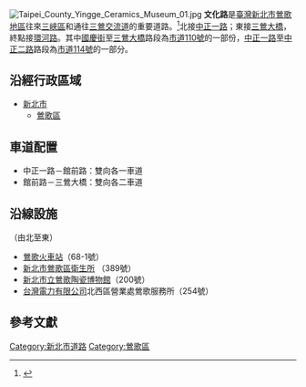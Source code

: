 {{Infobox TwRoad2|
|code=[[市道110號|市道110號]]的一部份、<br/> [[市道114號|市道114號]]的一部份
|name=[[File:TW_CHW110.svg|24px]][[File:TW_CHW114.svg|24px]]文化路
|eng_name=Wenhua Rd.
|level=聯外道路
|length=1.59
|start=[[File:TW_CHW114.svg|24px]][[中正路_(鶯歌區)|中正一路]]
|end=[[環河路_(鶯歌區)|環河路]]
|junction=[[File:TW_CHW114.svg|24px]][[中正路_(鶯歌區)|中正一路]]、[[File:TW_CHW110.svg|24px]][[國慶街_(鶯歌區)|國慶街]]<br/>[[File:TW_CHW114.svg|24px]][[中正路_(鶯歌區)|中正二路]]、[[館前路_(鶯歌區)|館前路]]
|right=[[三鶯大橋|三鶯大橋 （內側車道銜接）]]
|rightdirection=E
}}

[[File:Taipei_County_Yingge_Ceramics_Museum_01.jpg|thumb]]
'''文化路'''是[[臺灣|臺灣]][[新北市|新北市]][[鶯歌區|鶯歌地區]]往來[[三峽區|三峽區]]和通往[[三鶯交流道|三鶯交流道]]的重要道路。<ref>{{cite web |author1= |title=鶯歌環河道路　明下午3點開放通車 |url=https://tw.appledaily.com/new/realtime/20130509/179026/ |website=蘋果日報 |accessdate=2013-05-09|archive-date=2019-02-07 |archive-url=https://web.archive.org/web/20190207132111/https://tw.appledaily.com/new/realtime/20130509/179026/ |dead-url=yes}}</ref>北接[[中正路_(鶯歌區)|中正一路]]；東接[[三鶯大橋|三鶯大橋]]，終點接[[環河路_(鶯歌區)|環河路]]。其中[[國慶街_(鶯歌區)|國慶街]]至[[三鶯大橋|三鶯大橋]]路段為[[市道110號|市道110號]]的一部份，[[中正路_(鶯歌區)|中正一路]]至[[中正路_(鶯歌區)|中正二路]]路段為[[市道114號|市道114號]]的一部分。

==沿經行政區域==
*[[新北市|新北市]]
**[[鶯歌區|鶯歌區]]

==車道配置==
*中正一路－館前路：雙向各一車道
*館前路－三鶯大橋：雙向各二車道

==沿線設施==
（由北至東）
*[[鶯歌火車站|鶯歌火車站]]（68-1號）
*[http://yingge.health.ntpc.gov.tw/ 新北市鶯歌區衛生所] {{Wayback|url=http://yingge.health.ntpc.gov.tw/ |date=20190903060254 }}（389號）
*[[新北市立鶯歌陶瓷博物館|新北市立鶯歌陶瓷博物館]]（200號）
*[[台灣電力公司|台灣電力有限公司]]北西區營業處鶯歌服務所（254號）

==參考文獻==
{{reflist}}

{{TW-road-stub}}
{{DEFAULTSORT:Wenhua Road}}

[[Category:新北市道路|Category:新北市道路]]
[[Category:鶯歌區|Category:鶯歌區]]